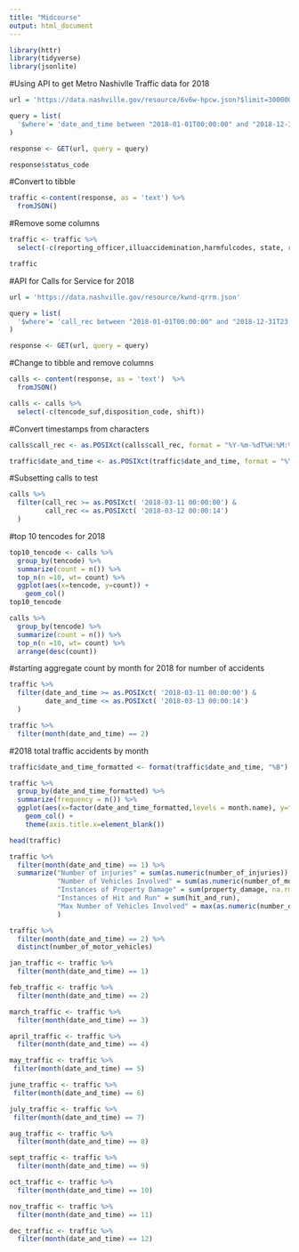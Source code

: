 ```yaml
---
title: "Midcourse"
output: html_document
---
```

```r
library(httr)
library(tidyverse)
library(jsonlite)
```
#Using API to get Metro Nashivlle Traffic data for 2018
```r
url = 'https://data.nashville.gov/resource/6v6w-hpcw.json?$limit=300000'

query = list(
  '$where'= 'date_and_time between "2018-01-01T00:00:00" and "2018-12-31T23:59:59"'
) 

response <- GET(url, query = query)
```

```r
response$status_code
```

#Convert to tibble
```r
traffic <-content(response, as = 'text') %>% 
  fromJSON()
```

#Remove some columns
```r
traffic <- traffic %>% 
  select(-c(reporting_officer,illuaccidemination,harmfulcodes, state, rpa, precinct,weather))
```
```r
traffic
```

#API for Calls for Service for 2018
```r
url = 'https://data.nashville.gov/resource/kwnd-qrrm.json'

query = list(
  '$where'= 'call_rec between "2018-01-01T00:00:00" and "2018-12-31T23:59:59"'
)

response <- GET(url, query = query)
```
#Change to tibble and remove columns 
```r
calls <- content(response, as = 'text')  %>% 
  fromJSON()
```
```r
calls <- calls %>% 
  select(-c(tencode_suf,disposition_code, shift))
```
#Convert timestamps from characters 
```r
calls$call_rec <- as.POSIXct(calls$call_rec, format = "%Y-%m-%dT%H:%M:%OS")

traffic$date_and_time <- as.POSIXct(traffic$date_and_time, format = "%Y-%m-%dT%H:%M:%OS")
```
#Subsetting calls to test
```r
calls %>% 
  filter(call_rec >= as.POSIXct( '2018-03-11 00:00:00') &
         call_rec <= as.POSIXct( '2018-03-12 00:00:14')
  )
```
#top 10 tencodes for 2018
```r
top10_tencode <- calls %>% 
  group_by(tencode) %>% 
  summarize(count = n()) %>%
  top_n(n =10, wt= count) %>% 
  ggplot(aes(x=tencode, y=count)) +
    geom_col()
top10_tencode
```

```r
calls %>% 
  group_by(tencode) %>% 
  summarize(count = n()) %>%
  top_n(n =10, wt= count) %>% 
  arrange(desc(count))
```
#starting aggregate count by month for 2018 for number of accidents
```r
traffic %>% 
  filter(date_and_time >= as.POSIXct( '2018-03-11 00:00:00') &
         date_and_time <= as.POSIXct( '2018-03-13 00:00:14')
  )

```


```r
traffic %>% 
  filter(month(date_and_time) == 2)
```

#2018 total traffic accidents by month
```r
traffic$date_and_time_formatted <- format(traffic$date_and_time, "%B")

traffic %>% 
  group_by(date_and_time_formatted) %>% 
  summarize(frequency = n()) %>%
  ggplot(aes(x=factor(date_and_time_formatted,levels = month.name), y=frequency)) +
    geom_col() +
    theme(axis.title.x=element_blank())
```
```r
head(traffic)
```

```r
traffic %>% 
  filter(month(date_and_time) == 1) %>% 
  summarize("Number of injuries" = sum(as.numeric(number_of_injuries)),
            "Number of Vehicles Involved" = sum(as.numeric(number_of_motor_vehicles)),
            "Instances of Property Damage" = sum(property_damage, na.rm = T),
            "Instances of Hit and Run" = sum(hit_and_run),
            "Max Number of Vehicles Involved" = max(as.numeric(number_of_motor_vehicles),na.rm = T)
            )
```

```r
traffic %>% 
  filter(month(date_and_time) == 2) %>% 
  distinct(number_of_motor_vehicles)

```

```r
jan_traffic <- traffic %>% 
  filter(month(date_and_time) == 1)

feb_traffic <- traffic %>% 
  filter(month(date_and_time) == 2)

march_traffic <- traffic %>% 
  filter(month(date_and_time) == 3)

april_traffic <- traffic %>% 
  filter(month(date_and_time) == 4)

may_traffic <- traffic %>% 
 filter(month(date_and_time) == 5) 

june_traffic <- traffic %>% 
 filter(month(date_and_time) == 6)

july_traffic <- traffic %>% 
 filter(month(date_and_time) == 7)

aug_traffic <- traffic %>% 
  filter(month(date_and_time) == 8)

sept_traffic <- traffic %>% 
  filter(month(date_and_time) == 9)

oct_traffic <- traffic %>% 
  filter(month(date_and_time) == 10)

nov_traffic <- traffic %>% 
  filter(month(date_and_time) == 11)

dec_traffic <- traffic %>% 
  filter(month(date_and_time) == 12)


```


